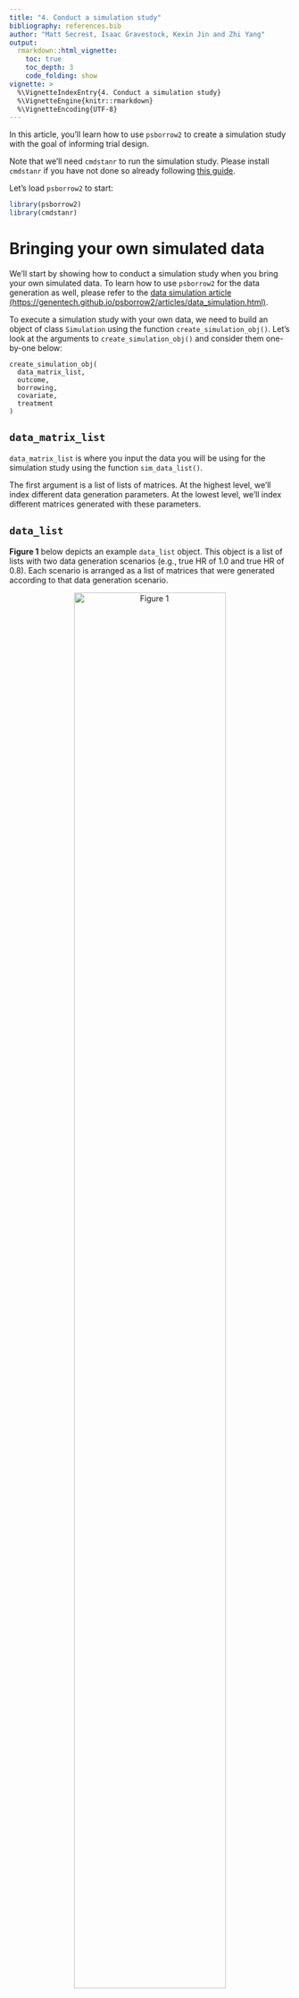 ```yaml
---
title: "4. Conduct a simulation study"
bibliography: references.bib
author: "Matt Secrest, Isaac Gravestock, Kexin Jin and Zhi Yang"
output:
  rmarkdown::html_vignette:
    toc: true
    toc_depth: 3
    code_folding: show
vignette: >
  %\VignetteIndexEntry{4. Conduct a simulation study}
  %\VignetteEngine{knitr::rmarkdown}
  %\VignetteEncoding{UTF-8}
---
```




In this article, you'll learn how to use `psborrow2` to create a
simulation study with the goal of informing trial design. 

Note that we'll need `cmdstanr` to run the simulation study. Please install 
`cmdstanr` if you have not done so already following
[this guide](https://mc-stan.org/cmdstanr/articles/cmdstanr.html).

Let's load `psborrow2` to start:


```r
library(psborrow2)
library(cmdstanr)
```

# Bringing your own simulated data

We'll start by showing how to conduct a simulation study when you bring your
own simulated data. To learn how to use `psborrow2` for the data generation
as well, please refer to the [data simulation article (https://genentech.github.io/psborrow2/articles/data_simulation.html)](https://genentech.github.io/psborrow2/articles/data_simulation.html).

To execute a simulation study with your own data,
we need to build an object of class `Simulation` using the function
`create_simulation_obj()`. Let's look at the arguments to
`create_simulation_obj()` and consider them one-by-one below:

```
create_simulation_obj(
  data_matrix_list,
  outcome,
  borrowing,
  covariate,
  treatment
)

```

## `data_matrix_list`

`data_matrix_list` is where you input the data you will be using for the
simulation study using the function `sim_data_list()`.

The first argument is a list of lists of matrices. At the highest level,
we'll index different data generation parameters. At the lowest level,
we'll index different matrices generated with these parameters.

## `data_list`

<b>Figure 1</b> below depicts an example `data_list` object. This object is a
list of lists with two data generation scenarios (e.g., true
HR of 1.0 and true HR of 0.8). Each scenario is arranged as a list of
matrices that were generated according to that data generation scenario.

<center>
![Figure 1](data_list.jpg){width=80%}

</center>

We'll use the `simsurv` package to generate survival data and we'll
then put it in a similar format. In this example, we'll vary
two data generation parameters: true HR and drift HR (the HR comparing
external to internal controls). Suppose we have a function,
`sim_single_matrix()` which can simulate data for a single matrix.

That is:


```.r
library(simsurv)
# function to create a single matrix
sim_single_matrix <- function(n = 500, # n simulated pts
                              prob = c(
                                0.1, # proportion internal control
                                0.2, # proportion internal treated
                                0.7
                              ), # proportion external control
                              hr = 0.70, # true HR for the treatment
                              drift_hr = 1.0, # HR of external/internal
                              ...) {
  # checks
  if (sum(prob) != 1.0) {
    stop("prob must sum to 1")
  }

  # data frame with the subject IDs and treatment group
  df_ids <- data.frame(
    id = 1:n,
    ext = c(
      rep(0L, n * (prob[1] + prob[2])),
      rep(1L, n * prob[3])
    ),
    trt = c(
      rep(0L, n * prob[1]),
      rep(1L, n * prob[2]),
      rep(0L, n * prob[3])
    )
  )

  # simulated event times
  df_surv <- simsurv(
    lambdas = 0.1,
    dist = "exponential",
    betas = c(
      trt = log(hr),
      ext = log(drift_hr)
    ),
    x = df_ids,
    maxt = 50,
    ...
  )

  df_surv$censor <- 1 - df_surv$status

  # merge the simulated event times into data frame
  df <- merge(df_ids, df_surv)
  df <- df[, c("id", "ext", "trt", "eventtime", "status", "censor")]
  colnames(df) <- c("id", "ext", "trt", "time", "status", "cnsr")
  return(as.matrix(df))
}
```



```r
set.seed(123)
head(sim_single_matrix(n = 500, hr = 0.5, drift_hr = 1.2))
#      id ext trt      time status cnsr
# [1,]  1   0   0  8.179722      1    0
# [2,]  2   0   0  6.884286      1    0
# [3,]  3   0   0  2.348331      1    0
# [4,]  4   0   0 17.898011      1    0
# [5,]  5   0   0  3.870353      1    0
# [6,]  6   0   0  6.795403      1    0
```

Using this function, let's simulate a list of lists of matrices with four
scenarios:

- True HR = 0.6, drift HR = 1.0
- True HR = 1.0, drift HR = 1.0
- True HR = 0.6, drift HR = 1.5
- True HR = 1.0, drift HR = 1.5


```r
# Seed for reproducibility
set.seed(123)

# Number of simulations per scenario
n <- 100

# Create list of lists of data
my_data_list <- list(
  replicate(n,
    sim_single_matrix(n = 250, hr = 0.6, drift_hr = 1.0),
    simplify = FALSE
  ),
  replicate(n,
    sim_single_matrix(n = 250, hr = 1.0, drift_hr = 1.0),
    simplify = FALSE
  ),
  replicate(n,
    sim_single_matrix(n = 250, hr = 0.6, drift_hr = 1.5),
    simplify = FALSE
  ),
  replicate(n,
    sim_single_matrix(n = 250, hr = 1.0, drift_hr = 1.5),
    simplify = FALSE
  )
)
```

There are 4 scenarios.


```r
NROW(my_data_list)
# [1] 4
```

Each scenario has 100 matrices.


```r
NROW(my_data_list[[1]])
# [1] 100
```

The lowest level of the list of lists is a data matrix.


```r
head(my_data_list[[1]][[1]])
#      id ext trt      time status cnsr
# [1,]  1   0   0  8.179722      1    0
# [2,]  2   0   0  6.884286      1    0
# [3,]  3   0   0  2.348331      1    0
# [4,]  4   0   0 17.898011      1    0
# [5,]  5   0   0  3.870353      1    0
# [6,]  6   0   0  6.795403      1    0
```

### `guide`

In order to summarize the results from the different parameters in
your simulation study, `psborrow2` needs to know how the simulation parameters
differ. That is the purpose of the argument `guide`, which is a `data.frame`
that distinguishes the simulation study parameters. Three columns are required
in `guide`, though many more can be provided. The three required columns are:

* The true treatment effect (in our case a HR)
* The true drift effect (in our case a HR). Drift effects >1 will mean
that the external control arm experiences greater hazard than the internal
control arm.
* The name of a column that indexes the `data_list`

In this example, the 4 scenarios are
summarized with the below `guide`:


```r
my_sim_data_guide <- expand.grid(
  true_hr = c(0.6, 1.0),
  drift_hr = c("No drift HR", "Moderate drift HR")
)

my_sim_data_guide$id <- seq(1, NROW(my_sim_data_guide))

my_sim_data_guide
#   true_hr          drift_hr id
# 1     0.6       No drift HR  1
# 2     1.0       No drift HR  2
# 3     0.6 Moderate drift HR  3
# 4     1.0 Moderate drift HR  4
```

This guide implies that `my_sim_data_guide[[1]]` is a list of
matrices where the treatment HR was 0.6 and the drift HR was 1.0.

### `effect`, `drift`, and `index`

The last three inputs to `sim_data_list()`, `effect`, `drift`, and `index`
are the column names in `guide` that correspond to the true treatment effect,
true drift effect, and index of the `data_list` items, respectively.
For our study, these are `"true_hr"`, `"drift_hr"`, and `"id"`.

Putting it all together, we can create an object of class `SimDataList`:


```r
my_sim_data_list <- sim_data_list(
  data_list = my_data_list,
  guide = my_sim_data_guide,
  effect = "true_hr",
  drift = "drift_hr",
  index = "id"
)

my_sim_data_list
# SimDataList object with  4  different scenarios
#   true_hr          drift_hr id n_datasets_per_param
# 1     0.6       No drift HR  1                  100
# 2     1.0       No drift HR  2                  100
# 3     0.6 Moderate drift HR  3                  100
# 4     1.0 Moderate drift HR  4                  100
```

## `outcome`

`outcome` is where you pass information on the study outcomes. You can pass
either a single `Outcome` class object (e.g., as produced by `outcome_surv_exponential()`),
or a list of `Outcome` class objects passed to `sim_outcome_list()`. For our
example, let's just use a single exponential distribution.


```r
my_sim_out <- outcome_surv_exponential(
  time_var = "time",
  cens_var = "cnsr",
  baseline_prior = prior_normal(0, 1000)
)

my_sim_out
# Outcome object with class OutcomeSurvExponential 
# 
# Outcome variables:
# time_var cens_var 
#   "time"   "cnsr" 
# 
# Baseline prior:
# Normal Distribution
# Parameters:
#  Stan  R    Value
#  mu    mean    0 
#  sigma sd   1000
```

## `borrowing`

`borrowing` is where we input information on the type of borrowing we want to
evaluate. This can be either a single object of class `Borrowing` or
a list of objects created with `sim_borrowing_list()`. For the sake of example,
let's assume we are interested in comparing four borrowing scenarios:

* No borrowing
* BDB, conservative hyperprior
* BDB, aggressive hyperprior
* Full borrowing

How do we specify that we want to evaluate multiple borrowing methods?
We'll use a special list of `Borrowing` objects,
which we'll create through the function `sim_borrowing_list()`.


```r
my_borrowing_list <- sim_borrowing_list(
  list(
    "No borrowing" = borrowing_none("ext"),
    "Full borrowing" = borrowing_full("ext"),
    "BDB - conservative" = borrowing_hierarchical_commensurate("ext", prior_gamma(0.001, 0.001)),
    "BDB - aggressive" = borrowing_hierarchical_commensurate("ext", prior_gamma(1, 0.001))
  )
)

my_borrowing_list
# SimBorrowingList object with  4  different scenario(s)
#   borrowing_scenario
# 1       No borrowing
# 2     Full borrowing
# 3 BDB - conservative
# 4   BDB - aggressive
```

## `covariate`

`covariate` is for information on covariate adjustment details. This can be
a single instance of class `Covariates` from `add_covariates()` or a list of
`Covariates` objects created by `sim_covariate_list()` . This is also the only
argument that is not required in `create_simulation_obj`. Let's leave
this argument empty (i.e., let's not adjust for any covariates).

## `treatment`

`treatment` is where we input the treatment details for our simulation study.
As with other inputs, this can be a single instance of a class `Treatment`,
or a list of these classes, created with `sim_treatment_list()`. Let's
just use a single instance:


```r
my_sim_treat <- treatment_details("trt", prior_normal(0, 1000))

my_sim_treat
# Treatment object
# 
# Treatment flag column: trt 
# 
# Treatment effect prior:
# Normal Distribution
# Parameters:
#  Stan  R    Value
#  mu    mean    0 
#  sigma sd   1000
```

## `create_simulation_obj()`

Now that we have all of the relevant inputs for `create_simulation_obj()`,
let's call the function, which will generate and compile Stan models
ready to sample on our behalf.

***Important:*** `psborrow2` will simulate the Cartesian product of all
unique list elements in `data_matrix_list`, `outcome`, `borrowing`,
`covariate`, and `treatment`. We have 4 data
generation scenarios and 4 borrowing
scenarios. The other inputs just have one scenario (or 0 for `covariate`,
which is equivalent to one scenario). This means we should expect
4 $\times$ 4
$=$ 16
combinations of parameters. Let's create a simulation object of class
`Simulation`:




```r
simulation_obj <- create_simulation_obj(
  my_sim_data_list,
  outcome = my_sim_out,
  borrowing = my_borrowing_list,
  treatment = my_sim_treat,
  quiet = TRUE
)

simulation_obj
```


While we get a warning about the size of the simulation study, we are not worried
because we are limiting our MCMC samples below in this example.

We can access the guide to see the specific scenarios that will be
simulated with `show_guide()`:


```r
show_guide(simulation_obj)
#    true_hr          drift_hr id n_datasets_per_param outcome_scenario
# 1      0.6       No drift HR  1                  100          default
# 2      1.0       No drift HR  2                  100          default
# 3      0.6 Moderate drift HR  3                  100          default
# 4      1.0 Moderate drift HR  4                  100          default
# 5      0.6       No drift HR  1                  100          default
# 6      1.0       No drift HR  2                  100          default
# 7      0.6 Moderate drift HR  3                  100          default
# 8      1.0 Moderate drift HR  4                  100          default
# 9      0.6       No drift HR  1                  100          default
# 10     1.0       No drift HR  2                  100          default
# 11     0.6 Moderate drift HR  3                  100          default
# 12     1.0 Moderate drift HR  4                  100          default
# 13     0.6       No drift HR  1                  100          default
# 14     1.0       No drift HR  2                  100          default
# 15     0.6 Moderate drift HR  3                  100          default
# 16     1.0 Moderate drift HR  4                  100          default
#    borrowing_scenario covariate_scenario treatment_scenario
# 1        No borrowing      No adjustment            default
# 2        No borrowing      No adjustment            default
# 3        No borrowing      No adjustment            default
# 4        No borrowing      No adjustment            default
# 5      Full borrowing      No adjustment            default
# 6      Full borrowing      No adjustment            default
# 7      Full borrowing      No adjustment            default
# 8      Full borrowing      No adjustment            default
# 9  BDB - conservative      No adjustment            default
# 10 BDB - conservative      No adjustment            default
# 11 BDB - conservative      No adjustment            default
# 12 BDB - conservative      No adjustment            default
# 13   BDB - aggressive      No adjustment            default
# 14   BDB - aggressive      No adjustment            default
# 15   BDB - aggressive      No adjustment            default
# 16   BDB - aggressive      No adjustment            default
```

## `mcmc_sample()`

Now that we've created a simulation object, we're ready to call `mcmc_sample()`
and generate draws for our model.

***Note*** there is one important additional argument to `mcmc_sample()` for
simulation objects: `posterior_quantiles`. This numeric vector of length 2
specifies the quantiles for null coverage and true coverage. For instance,
95% credible coverage would be estimated with
`posterior_quantiles = c(0.025, 0.975)`, the default argument.




```r
simulation_res <- mcmc_sample(
  simulation_obj,
  posterior_quantiles = c(0.025, 0.975),
  iter_warmup = 400,
  iter_sampling = 1000,
  chains = 1L,
  seed = 112233
)
```



***Note*** unlike an analysis on a single dataset, `mcmc_sample()` does not
return a `CmdStanModel` object when applied to a simulation study object.
Instead, it returns a class unique to simulation study results:
`MCMCSimulationResult`.


```r
class(simulation_res)
# [1] "MCMCSimulationResult"
# attr(,"package")
# [1] "psborrow2"
```

Let's look at the performance of our simulation study by extracting the data.frame
that summarizes results, `get_results()`:


```r
simulation_res_df <- get_results(simulation_res)
head(simulation_res_df)
#   true_hr          drift_hr id n_datasets_per_param outcome_scenario
# 1     0.6       No drift HR  1                  100          default
# 2     1.0       No drift HR  2                  100          default
# 3     0.6 Moderate drift HR  3                  100          default
# 4     1.0 Moderate drift HR  4                  100          default
# 5     0.6       No drift HR  1                  100          default
# 6     1.0       No drift HR  2                  100          default
#   borrowing_scenario covariate_scenario treatment_scenario    trt_var
# 1       No borrowing      No adjustment            default 0.06383754
# 2       No borrowing      No adjustment            default 0.06233316
# 3       No borrowing      No adjustment            default 0.06306555
# 4       No borrowing      No adjustment            default 0.06333808
# 5     Full borrowing      No adjustment            default 0.02648792
# 6     Full borrowing      No adjustment            default 0.02573194
#     mse_mean  bias_mean null_coverage true_coverage
# 1 0.05915273 0.06270199          0.58          0.96
# 2 0.13032971 0.03916893          0.96          0.96
# 3 0.04724394 0.01524864          0.44          0.96
# 4 0.13079915 0.03571795          0.95          0.95
# 5 0.02027734 0.02150292          0.10          0.96
# 6 0.05067948 0.01040672          0.97          0.97
```

Let's quickly visualize the results using `ggplot2`. We will first
load `ggplot2` and factorize our borrowing scenarios:


```r
# Load ggplot2
library(ggplot2)

# Factorize
simulation_res_df$borrowing_scenario <- factor(simulation_res_df$borrowing_scenario,
  levels = c(
    "No borrowing",
    "BDB - conservative",
    "BDB - aggressive",
    "Full borrowing"
  )
)
```

### MSE


```.r
ggplot(simulation_res_df) +
  geom_bar(aes(x = factor(true_hr), fill = borrowing_scenario, y = mse_mean),
    stat = "identity", position = "dodge"
  ) +
  labs(
    fill = "Borrowing scenario",
    x = "True HR",
    y = "MSE"
  ) +
  facet_wrap(~drift_hr) +
  scale_fill_manual(values = c("#EF798A", "#F7A9A8", "#7D82B8", "#613F75"))
```

<div class="figure" style="text-align: center">
<img src="figure-simulation_study-unnamed-chunk-23-1.png" alt="plot of chunk unnamed-chunk-23"  />
<p class="caption">plot of chunk unnamed-chunk-23</p>
</div>

### Type I error

Because we included a true HR of 1.0, we can evaluate type I error by looking
at the compliment to the true parameter coverage:


```.r
ggplot(simulation_res_df[simulation_res_df$true_hr == 1.0, ]) +
  geom_bar(aes(x = factor(drift_hr), fill = borrowing_scenario, y = 1 - true_coverage),
    stat = "identity", position = "dodge"
  ) +
  labs(
    fill = "Borrowing scenario",
    x = "drift HR",
    y = "Type I error"
  ) +
  scale_fill_manual(values = c("#EF798A", "#F7A9A8", "#7D82B8", "#613F75")) +
  scale_y_continuous(breaks = seq(0, 1, .1), limits = c(0, 1)) +
  geom_hline(aes(yintercept = 0.05), linetype = 2)
```

<div class="figure" style="text-align: center">
<img src="figure-simulation_study-unnamed-chunk-24-1.png" alt="plot of chunk unnamed-chunk-24"  />
<p class="caption">plot of chunk unnamed-chunk-24</p>
</div>

### Power

We can include power by looking at the results for our true simulation of 0.6.


```.r
ggplot(simulation_res_df[simulation_res_df$true_hr == 0.6, ]) +
  geom_bar(aes(x = factor(drift_hr), fill = borrowing_scenario, y = 1 - null_coverage),
    stat = "identity", position = "dodge"
  ) +
  labs(
    fill = "Borrowing scenario",
    x = "drift HR",
    y = "Power"
  ) +
  scale_fill_manual(values = c("#EF798A", "#F7A9A8", "#7D82B8", "#613F75")) +
  scale_y_continuous(breaks = seq(0, 1, .1), limits = c(0, 1)) +
  geom_hline(aes(yintercept = 0.80), linetype = 2)
```

<div class="figure" style="text-align: center">
<img src="figure-simulation_study-unnamed-chunk-25-1.png" alt="plot of chunk unnamed-chunk-25"  />
<p class="caption">plot of chunk unnamed-chunk-25</p>
</div>


### EHSS

We can calculate the external historical sample size (EHSS) based on the simulation results. 


```.r
var_mat <- do.call(rbind, simulation_res@results$trt_var)
N_internalcontrol <- 250*0.3

simulation_res_df$EHSS <- rowMeans(var_mat[rep(1:4, 4), ]/var_mat-1)*N_internalcontrol
simulation_res_df2 <- simulation_res_df[simulation_res_df$borrowing_scenario!="No borrowing", ]

ggplot(simulation_res_df2) +
  geom_bar(aes(x = factor(drift_hr), fill = borrowing_scenario, y = EHSS),
    stat = "identity", position = "dodge"
  ) +
  labs(
    fill = "Borrowing scenario",
    x = "Drift HR",
    y = "EHSS"
  ) +
  facet_grid(~true_hr)+
  scale_fill_manual(values = c("#F7A9A8", "#7D82B8", "#613F75")) +
  scale_y_continuous(breaks = c(0,30,60,N_internalcontrol, 90,120)) +
  geom_hline(aes(yintercept = N_internalcontrol), linetype = 2)
```

<div class="figure" style="text-align: center">
<img src="figure-simulation_study-unnamed-chunk-26-1.png" alt="plot of chunk unnamed-chunk-26"  />
<p class="caption">plot of chunk unnamed-chunk-26</p>
</div>


### Optimal Accuracy Design 

We can also compare designs for accuracy on the basis of their Euclidean distance to the ideal design by minimizing the type I and type II errors [@zabor2022optimal]. We can visualize the accuracy of any design using a scatterplot displaying type I error rate on the x-axis and power (1 -type II error rate) on the y-axis. A perfectly accurate design approaches the point (0, 1), representing no type I error and power of one.

In the real design of clinical trial, we can designate probability to scenarios of drift hazard ratio and obtain weighted Euclidean distance to the ideal design. An example shows the probability of moderate drift hazard ratio is 0.2 and the probability of no drift hazard ratio is 0.8. 

*results weighted by (0.8, 0.2) for no drift and moderate drift



```.r
df_accuracy <- data.frame(simulation_res_df2[simulation_res_df2$true_hr == 1.0, 
                                            c("drift_hr", "borrowing_scenario")], 
                          typeI = 1 - simulation_res_df2[simulation_res_df2$true_hr == 1.0,
                                                        c("true_coverage")],
                          Power = 1 - simulation_res_df2[simulation_res_df2$true_hr == 0.6, 
                                                        "null_coverage"])
df_accuracy$weights <- rep(c(0.8, 0.2), 3)

df_sum <- data.frame(aggregate(df_accuracy$typeI*df_accuracy$weights,
                               list(df_accuracy$borrowing_scenario), sum), 
                     aggregate(df_accuracy$Power*df_accuracy$weights,
                               list(df_accuracy$borrowing_scenario), sum))
df_sum <- df_sum[, c(1,2,4)]
colnames(df_sum) <- c("borrowing_scenario", "typeI", "Power")

ggplot(df_sum) +
  geom_point(aes(x = typeI, color = borrowing_scenario, y = Power), size = 4) +
  xlim(c(0,1))+
  ylim(c(0,1))+
  labs(
    color = "Borrowing scenario",
    x = "Type I Error Rate",
    y = "Power"
  ) +
  scale_color_manual(values = c("#F7A9A8", "#7D82B8", "#613F75")) +
  ggtitle("Optimal Accuracy Design")
```

<div class="figure" style="text-align: center">
<img src="figure-simulation_study-unnamed-chunk-27-1.png" alt="plot of chunk unnamed-chunk-27"  />
<p class="caption">plot of chunk unnamed-chunk-27</p>
</div>


# References
